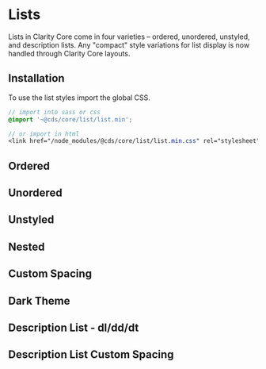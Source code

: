 
<Meta title="Components/List" />

# Lists

Lists in Clarity Core come in four varieties – ordered, unordered,
unstyled, and description lists. Any "compact" style variations for
list display is now handled through Clarity Core layouts.

## Installation

To use the list styles import the global CSS.

```scss
// import into sass or css
@import '~@cds/core/list/list.min';

// or import in html
<link href="/node_modules/@cds/core/list/list.min.css" rel="stylesheet">
```

## Ordered

<Preview>
  <Story id="stories-list--ordered-list" />
</Preview>

## Unordered

<Preview>
  <Story id="stories-list--unordered-list" />
</Preview>

## Unstyled

<Preview>
  <Story id="stories-list--unstyled-list" />
</Preview>

## Nested

<Preview>
  <Story id="stories-list--nested-list" />
</Preview>

## Custom Spacing

<Preview>
  <Story id="stories-list--custom-space-list" />
</Preview>

## Dark Theme

<Preview>
  <Story id="stories-list--dark-theme" />
</Preview>

## Description List - dl/dd/dt

<Preview>
  <Story id="stories-list--description-list" />
</Preview>

## Description List Custom Spacing

<Preview>
  <Story id="stories-list--custom-space-description-list" />
</Preview>

